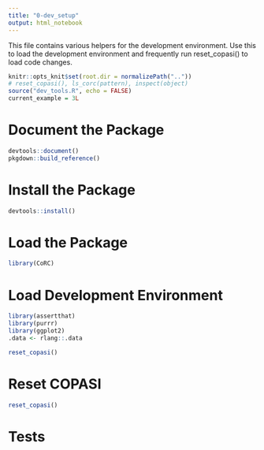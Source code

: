 ```yaml
---
title: "0-dev_setup"
output: html_notebook
---
```


This file contains various helpers for the development environment.
Use this to load the development environment and frequently run reset_copasi() to load code changes.

```r
knitr::opts_knit$set(root.dir = normalizePath(".."))
# reset_copasi(), ls_corc(pattern), inspect(object)
source("dev_tools.R", echo = FALSE)
current_example = 3L
```

# Document the Package

```r
devtools::document()
pkgdown::build_reference()
```

# Install the Package

```r
devtools::install()
```

# Load the Package

```r
library(CoRC)
```

# Load Development Environment

```r
library(assertthat)
library(purrr)
library(ggplot2)
.data <- rlang::.data

reset_copasi()
```

# Reset COPASI

```r
reset_copasi()
```

# Tests

```r

```
